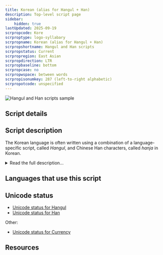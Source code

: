 ```yaml
---
title: Korean (alias for Hangul + Han)
description: Top-level script page
sidebar:
    hidden: true
lastUpdated: 2025-09-19
scrpropcode: Kore
scrproptype: logo-syllabary
scrpropname: Korean (alias for Hangul + Han)
scrpropshortname: Hangul and Han scripts
scrpropstatus: Current
scrpropregion: East Asian
scrpropdirection: LTR
scrpropbaseline: bottom
scrpropcase: no
scrpropwspace: between words
scrpropisonumkey: 287 (left-to-right alphabetic)
scrpropotcode: unspecified
---
```



![Hangul and Han scripts sample](../images/kore-sample.png "From the Universal Declaration of Human Rights in Korean.")

## Script details

<ScriptDetails />

## Script description

The Korean language is often written using a combination of a language-specific script, called _Hangul_, and Chinese Han characters, called _hanja_ in Korean.

<details>
<summary>Read the full description...</summary>Hangul is a complete orthography; anything that can be said in Korean can be written in Hangul, but there are cultural and historical reasons for the use of hanja. The form of writing which combines both scripts is sometimes called Korean mixed script.

Until 1446, Korean had been written exclusively in Chinese characters, but this script was not well-suited to the language. A given Chinese character could be used to represent a spoken Korean syllable, irrespective of its original Chinese meaning, or it could be used to represent the Korean word with the closest meaning to its original. Reading was difficult because the intended function of the character was not always apparent. In 1446 King Sejong designed the phonetic Hangul script to be perfectly suited for writing Korean, to make literacy available to everyone. Initially, Hangul met with some resistance from scholars, and it was not until the 19th century, when Christian missionaries began teaching it, that it really began to be widely established. By about 1950, Hangul and hanja were being mixed fairly evenly, at least in the South, and hanja has been in decline ever since. Hangul is now Korea's national script, although it is still not used exclusively.

The Hangul script is written using 51 letters, called _jamo_, which are arranged into syllable blocks by modifying the size, shape or position of each jamo to reflect its position in the spoken syllable. Hangul syllable blocks were designed to conform with the square frame of Chinese characters, and, like Chinese characters, can be written in vertical or horizontal lines.

A small number of hanja characters have been modified to be unique to Korean writing, but generally they are identical to traditional Han characters.

Spoken Korean vocabulary consists of native Korean words, Sino-Korean words (that is, words influenced by having been written in hanja or imported from Chinese), and loan words from other foreign languages, mainly English. Sino-Korean words make up a little over half of the South Korean vocabulary, although many of these words have been replaced by native Korean words in the North. Hanja is not used for writing native Korean words nor, generally, for writing other loan words; where it is used, it is used for writing Sino-Korean words only.

The role of hanja is different in the North and in the South of the country. After the division of Korea at the end of the second world war, North Korea officially abolished the use of hanja in any printed publications, but schoolchildren there are still taught 2-3,000 characters. Hanja are not used in literature in the North, but are sometimes used for decorative purposes such as at athletic events and cultural parades, or on packaging. In the South, children do not begin learning hanja until the seventh year of school, and are taught only 1,800 characters. The script is primarily used for academic literature in the South, often to clarify words with an ambiguous meaning, and for decorative purposes such as the name of a newspaper.
</details>

## Languages that use this script

<WsList script='Kore' wsMax='5' />

## Unicode status

- [Unicode status for Hangul](/scrlang/unicode/hang-unicode)
- [Unicode status for Han](/scrlang/unicode/hani-unicode)

Other:

- [Unicode status for Currency](/scrlang/unicode/x-currency-unicode)


## Resources

<ScriptResources detailSummary='seemore' />

